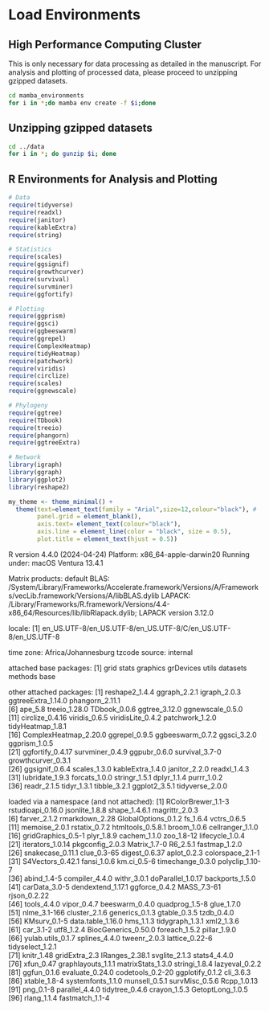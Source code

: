# Load Environments

## High Performance Computing Cluster

This is only necessary for data processing as detailed in the manuscript. For analysis and plotting of processed data, please proceed to unzipping gzipped datasets.

```bash
cd mamba_environments
for i in *;do mamba env create -f $i;done
```

## Unzipping gzipped datasets

```bash
cd ../data
for i in *; do gunzip $i; done
```

## R Environments for Analysis and Plotting

```r
# Data
require(tidyverse)
require(readxl)
require(janitor)
require(kableExtra) 
require(string)

# Statistics
require(scales)
require(ggsignif)
require(growthcurver)
require(survival)
require(survminer)
require(ggfortify)

# Plotting
require(ggprism)
require(ggsci)
require(ggbeeswarm)
require(ggrepel)
require(ComplexHeatmap)
require(tidyHeatmap)
require(patchwork)
require(viridis)
require(circlize)
require(scales)
require(ggnewscale)

# Phylogeny
require(ggtree)
require(TDbook)
require(treeio)
require(phangorn)
require(ggtreeExtra)

# Network
library(igraph)
library(ggraph)
library(ggplot2)
library(reshape2)

my_theme <- theme_minimal() +
  theme(text=element_text(family = "Arial",size=12,colour="black"), #
        panel.grid = element_blank(),
        axis.text= element_text(colour="black"),
        axis.line = element_line(color = "black", size = 0.5),
        plot.title = element_text(hjust = 0.5))
```

R version 4.4.0 (2024-04-24)
Platform: x86_64-apple-darwin20
Running under: macOS Ventura 13.4.1

Matrix products: default
BLAS:   /System/Library/Frameworks/Accelerate.framework/Versions/A/Frameworks/vecLib.framework/Versions/A/libBLAS.dylib 
LAPACK: /Library/Frameworks/R.framework/Versions/4.4-x86_64/Resources/lib/libRlapack.dylib;  LAPACK version 3.12.0

locale:
[1] en_US.UTF-8/en_US.UTF-8/en_US.UTF-8/C/en_US.UTF-8/en_US.UTF-8

time zone: Africa/Johannesburg
tzcode source: internal

attached base packages:
[1] grid      stats     graphics  grDevices utils     datasets  methods   base     

other attached packages:
 [1] reshape2_1.4.4        ggraph_2.2.1          igraph_2.0.3          ggtreeExtra_1.14.0    phangorn_2.11.1      
 [6] ape_5.8               treeio_1.28.0         TDbook_0.0.6          ggtree_3.12.0         ggnewscale_0.5.0     
[11] circlize_0.4.16       viridis_0.6.5         viridisLite_0.4.2     patchwork_1.2.0       tidyHeatmap_1.8.1    
[16] ComplexHeatmap_2.20.0 ggrepel_0.9.5         ggbeeswarm_0.7.2      ggsci_3.2.0           ggprism_1.0.5        
[21] ggfortify_0.4.17      survminer_0.4.9       ggpubr_0.6.0          survival_3.7-0        growthcurver_0.3.1   
[26] ggsignif_0.6.4        scales_1.3.0          kableExtra_1.4.0      janitor_2.2.0         readxl_1.4.3         
[31] lubridate_1.9.3       forcats_1.0.0         stringr_1.5.1         dplyr_1.1.4           purrr_1.0.2          
[36] readr_2.1.5           tidyr_1.3.1           tibble_3.2.1          ggplot2_3.5.1         tidyverse_2.0.0      

loaded via a namespace (and not attached):
 [1] RColorBrewer_1.1-3  rstudioapi_0.16.0   jsonlite_1.8.8      shape_1.4.6.1       magrittr_2.0.3     
 [6] farver_2.1.2        rmarkdown_2.28      GlobalOptions_0.1.2 fs_1.6.4            vctrs_0.6.5        
[11] memoise_2.0.1       rstatix_0.7.2       htmltools_0.5.8.1   broom_1.0.6         cellranger_1.1.0   
[16] gridGraphics_0.5-1  plyr_1.8.9          cachem_1.1.0        zoo_1.8-12          lifecycle_1.0.4    
[21] iterators_1.0.14    pkgconfig_2.0.3     Matrix_1.7-0        R6_2.5.1            fastmap_1.2.0      
[26] snakecase_0.11.1    clue_0.3-65         digest_0.6.37       aplot_0.2.3         colorspace_2.1-1   
[31] S4Vectors_0.42.1    fansi_1.0.6         km.ci_0.5-6         timechange_0.3.0    polyclip_1.10-7    
[36] abind_1.4-5         compiler_4.4.0      withr_3.0.1         doParallel_1.0.17   backports_1.5.0    
[41] carData_3.0-5       dendextend_1.17.1   ggforce_0.4.2       MASS_7.3-61         rjson_0.2.22       
[46] tools_4.4.0         vipor_0.4.7         beeswarm_0.4.0      quadprog_1.5-8      glue_1.7.0         
[51] nlme_3.1-166        cluster_2.1.6       generics_0.1.3      gtable_0.3.5        tzdb_0.4.0         
[56] KMsurv_0.1-5        data.table_1.16.0   hms_1.1.3           tidygraph_1.3.1     xml2_1.3.6         
[61] car_3.1-2           utf8_1.2.4          BiocGenerics_0.50.0 foreach_1.5.2       pillar_1.9.0       
[66] yulab.utils_0.1.7   splines_4.4.0       tweenr_2.0.3        lattice_0.22-6      tidyselect_1.2.1   
[71] knitr_1.48          gridExtra_2.3       IRanges_2.38.1      svglite_2.1.3       stats4_4.4.0       
[76] xfun_0.47           graphlayouts_1.1.1  matrixStats_1.3.0   stringi_1.8.4       lazyeval_0.2.2     
[81] ggfun_0.1.6         evaluate_0.24.0     codetools_0.2-20    ggplotify_0.1.2     cli_3.6.3          
[86] xtable_1.8-4        systemfonts_1.1.0   munsell_0.5.1       survMisc_0.5.6      Rcpp_1.0.13        
[91] png_0.1-8           parallel_4.4.0      tidytree_0.4.6      crayon_1.5.3        GetoptLong_1.0.5   
[96] rlang_1.1.4         fastmatch_1.1-4    
